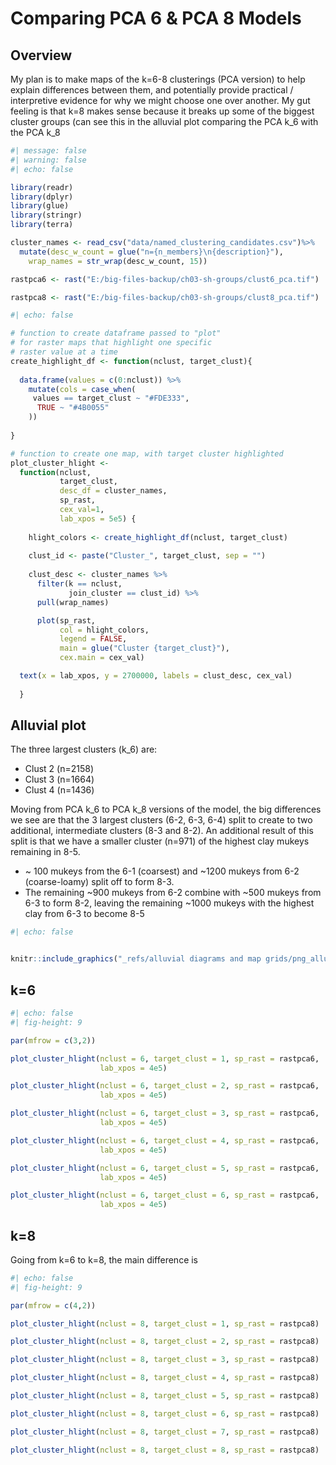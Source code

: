 # Comparing PCA 6 & PCA 8 Models

## Overview

My plan is to make maps of the k=6-8 clusterings (PCA version) to help explain differences between them, and potentially provide practical / interpretive evidence for why we might choose one over another.
My gut feeling is that k=8 makes sense because it breaks up some of the biggest cluster groups (can see this in the alluvial plot comparing the PCA k_6 with the PCA k_8

```r
#| message: false
#| warning: false
#| echo: false

library(readr)
library(dplyr)
library(glue)
library(stringr)
library(terra)

cluster_names <- read_csv("data/named_clustering_candidates.csv")%>% 
  mutate(desc_w_count = glue("n={n_members}\n{description}"),
    wrap_names = str_wrap(desc_w_count, 15))

rastpca6 <- rast("E:/big-files-backup/ch03-sh-groups/clust6_pca.tif")

rastpca8 <- rast("E:/big-files-backup/ch03-sh-groups/clust8_pca.tif")


```

```r
#| echo: false

# function to create dataframe passed to "plot" 
# for raster maps that highlight one specific 
# raster value at a time
create_highlight_df <- function(nclust, target_clust){
  
  data.frame(values = c(0:nclust)) %>% 
    mutate(cols = case_when(
     values == target_clust ~ "#FDE333",
      TRUE ~ "#4B0055"
    ))
  
}

# function to create one map, with target cluster highlighted
plot_cluster_hlight <-
  function(nclust,
           target_clust,
           desc_df = cluster_names,
           sp_rast,
           cex_val=1,
           lab_xpos = 5e5) {
    
    hlight_colors <- create_highlight_df(nclust, target_clust)
    
    clust_id <- paste("Cluster_", target_clust, sep = "")
    
    clust_desc <- cluster_names %>%
      filter(k == nclust,
             join_cluster == clust_id) %>%
      pull(wrap_names)

      plot(sp_rast,
           col = hlight_colors,
           legend = FALSE,
           main = glue("Cluster {target_clust}"),
           cex.main = cex_val)

  text(x = lab_xpos, y = 2700000, labels = clust_desc, cex_val)
    
  }

```

## Alluvial plot

The three largest clusters (k_6) are:

-   Clust 2 (n=2158)
-   Clust 3 (n=1664)
-   Clust 4 (n=1436)

Moving from PCA k_6 to PCA k_8 versions of the model, the big differences we see are that the 3 largest clusters (6-2, 6-3, 6-4) split to create to two additional, intermediate clusters (8-3 and 8-2).
An additional result of this split is that we have a smaller cluster (n=971) of the highest clay mukeys remaining in 8-5.

-   \~ 100 mukeys from the 6-1 (coarsest) and \~1200 mukeys from 6-2 (coarse-loamy) split off to form 8-3.
-   The remaining \~900 mukeys from 6-2 combine with \~500 mukeys from 6-3 to form 8-2, leaving the remaining \~1000 mukeys with the highest clay from 6-3 to become 8-5

```r
#| echo: false


knitr::include_graphics("_refs/alluvial diagrams and map grids/png_alluvial_compare_pca6-8.png")
```

## k=6

```r
#| echo: false
#| fig-height: 9 

par(mfrow = c(3,2))

plot_cluster_hlight(nclust = 6, target_clust = 1, sp_rast = rastpca6, 
                    lab_xpos = 4e5)

plot_cluster_hlight(nclust = 6, target_clust = 2, sp_rast = rastpca6, 
                    lab_xpos = 4e5)

plot_cluster_hlight(nclust = 6, target_clust = 3, sp_rast = rastpca6, 
                    lab_xpos = 4e5)

plot_cluster_hlight(nclust = 6, target_clust = 4, sp_rast = rastpca6, 
                    lab_xpos = 4e5)

plot_cluster_hlight(nclust = 6, target_clust = 5, sp_rast = rastpca6, 
                    lab_xpos = 4e5)

plot_cluster_hlight(nclust = 6, target_clust = 6, sp_rast = rastpca6, 
                    lab_xpos = 4e5)

```

## k=8

Going from k=6 to k=8, the main difference is

```r
#| echo: false
#| fig-height: 9 

par(mfrow = c(4,2))

plot_cluster_hlight(nclust = 8, target_clust = 1, sp_rast = rastpca8)

plot_cluster_hlight(nclust = 8, target_clust = 2, sp_rast = rastpca8)

plot_cluster_hlight(nclust = 8, target_clust = 3, sp_rast = rastpca8)

plot_cluster_hlight(nclust = 8, target_clust = 4, sp_rast = rastpca8)

plot_cluster_hlight(nclust = 8, target_clust = 5, sp_rast = rastpca8)

plot_cluster_hlight(nclust = 8, target_clust = 6, sp_rast = rastpca8)

plot_cluster_hlight(nclust = 8, target_clust = 7, sp_rast = rastpca8)

plot_cluster_hlight(nclust = 8, target_clust = 8, sp_rast = rastpca8)

```
